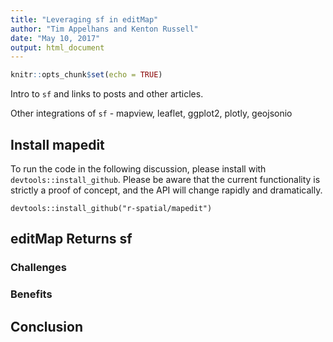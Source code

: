 ---
title: "Leveraging sf in editMap"
author: "Tim Appelhans and Kenton Russell"
date: "May 10, 2017"
output: html_document
---

```{r setup, include=FALSE}
knitr::opts_chunk$set(echo = TRUE)
```

Intro to `sf` and links to posts and other articles.

Other integrations of `sf` - mapview, leaflet, ggplot2, plotly, geojsonio

## Install mapedit

To run the code in the following discussion, please install with `devtools::install_github`.  Please be aware that the current functionality is strictly a proof of concept, and the API will change rapidly and dramatically.

```
devtools::install_github("r-spatial/mapedit")
```

## editMap Returns sf

### Challenges

### Benefits



## Conclusion

